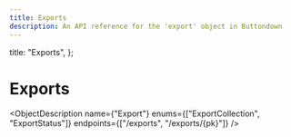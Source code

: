 ```yaml
---
title: Exports
description: An API reference for the 'export' object in Buttondown
---
```



  title: "Exports",
};


# Exports

<ObjectDescription
  name={"Export"}
  enums={["ExportCollection", "ExportStatus"]}
  endpoints={["/exports", "/exports/{pk}"]}
/>
